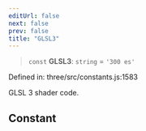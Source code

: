 ```yaml
---
editUrl: false
next: false
prev: false
title: "GLSL3"
---
```


> `const` **GLSL3**: `string` = `'300 es'`

Defined in: three/src/constants.js:1583

GLSL 3 shader code.

## Constant

